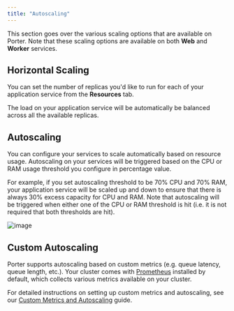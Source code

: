 ```yaml
---
title: "Autoscaling"
---
```


This section goes over the various scaling options that are available on Porter. Note that these scaling options are available on both **Web** and **Worker** services.

## Horizontal Scaling

You can set the number of replicas you'd like to run for each of your application service from the **Resources** tab.

The load on your application service will be automatically be balanced across all the available replicas.

## Autoscaling

You can configure your services to scale automatically based on resource usage. Autoscaling on your services will be triggered based on the CPU or RAM usage threshold you configure in percentage value.

For example, if you set autoscaling threshold to be 70% CPU and 70% RAM, your application service will be scaled up and down to ensure that there is always 30% excess capacity for CPU and RAM.
Note that autoscaling will be triggered when either one of the CPU or RAM threshold is hit (i.e. it is not required that both thresholds are hit).

![image](/images/configure/autoscaling.png)

## Custom Autoscaling

Porter supports autoscaling based on custom metrics (e.g. queue latency, queue length, etc.). Your cluster comes with [Prometheus](https://prometheus.io/) installed by default, which collects various metrics available on your cluster.

For detailed instructions on setting up custom metrics and autoscaling, see our [Custom Metrics and Autoscaling](/observability/custom-metrics-and-autoscaling) guide.